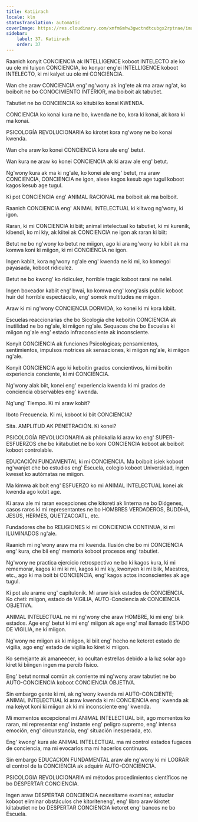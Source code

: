 ```yaml
---
title: Katiirach
locale: kln
statusTranslation: automatic
coverImage: https://res.cloudinary.com/xmfm6mhw3gwctndtcubgx2rptnae/image/upload/v1740337243/small_cover_educacion_fundamental_a051170f1c.webp
sidebar:
    label: 37. Katiirach
    order: 37
---
```

Raanich konyit CONCIENCIA ak INTELLIGENCE koboot INTELECTO ale ko uu ole mi tuiyon CONCIENCIA, ko konyor eng'ei INTELLIGENCE koboot INTELECTO, ki mi kalyet uu ole mi CONCIENCIA.

Wan che araw CONCIENCIA eng' ng'wony ak ing'ete ak ma araw ng'at, ko boiboit ne bo CONOCIMIENTO INTERIOR, ma boiboit ak tabutiet.

Tabutiet ne bo CONCIENCIA ko kitubi ko konai KWENDA.

CONCIENCIA ko konai kura ne bo, kwenda ne bo, kora ki konai, ak kora ki ma konai.

PSICOLOGÍA REVOLUCIONARIA ko kirotet kora ng'wony ne bo konai kwenda.

Wan che araw ko konei CONCIENCIA kora ale eng' betut.

Wan kura ne araw ko konei CONCIENCIA ak ki araw ale eng' betut.

Ng'wony kura ak ma ki ng'ale, ko konei ale eng' betut, ma araw CONCIENCIA, CONCIENCIA ne igon, alese kagos kesub age tugul koboot kagos kesub age tugul.

Ki pot CONCIENCIA eng' ANIMAL RACIONAL ma boiboit ak ma boiboit.

Raanich CONCIENCIA eng' ANIMAL INTELECTUAL ki kiitwog ng'wony, ki igon.

Raran, ki mi CONCIENCIA ki biit; animal intelectual ko tabutiet, ki mi kurenik, kibendi, ko mi kiy, ak kiitei ak CONCIENCIA ne igon ak raran ki biit:

Betut ne bo ng'wony ko betut ne miigon, ago ki ara ng'wony ko kibiit ak ma komwa koni ki miigon, ki mi CONCIENCIA ne igon.

Ingen kabiit, kora ng'wony ng'ale eng' kwenda ne ki mi, ko komegoi payasada, koboot ridiculez.

Betut ne bo kwong' ko ridiculez, horrible tragic koboot rarai ne nelel.

Ingen boxeador kabiit eng' bwai, ko komwa eng' kong'asis public koboot huir del horrible espectáculo, eng' somok multitudes ne miigon.

Araw ki mi ng'wony CONCIENCIA DORMIDA, ko konei ki mi kora kibiit.

Escuelas reaccionarias che bo Sicología che keboitin CONCIENCIA ak inutilidad ne bo ng'ale, ki miigon ng'ale. Sequaces che bo Escuelas ki miigon ng'ale eng' estado infraconsciente ak inconsciente.

Konyit CONCIENCIA ak funciones Psicológicas; pensamientos, sentimientos, impulsos motrices ak sensaciones, ki miigon ng'ale, ki miigon ng'ale.

Konyit CONCIENCIA ago ki keboitin grados concientivos, ki mi boitin experiencia conciente, ki mi CONCIENCIA.

Ng'wony alak biit, konei eng' experiencia kwenda ki mi grados de conciencia observables eng' kwenda.

Ng'ung' Tiempo. Ki mi araw kobit?

Iboto Frecuencia. Ki mi, koboot ki biit CONCIENCIA?

Sita. AMPLITUD AK PENETRACIÓN. Ki konei?

PSICOLOGÍA REVOLUCIONARIA ak philokalia ki araw ko eng' SUPER-ESFUERZOS che bo kiitabutiet ne bo koni CONCIENCIA koboot ak boiboit koboot controlable.

EDUCACIÓN FUNDAMENTAL ki mi CONCIENCIA. Ma boiboit isiek koboot ng'wanjet che bo estudios eng' Escuela, colegio koboot Universidad, ingen kweset ko autómatas ne miigon.

Ma kimwa ak boit eng' ESFUERZO ko mi ANIMAL INTELECTUAL konei ak kwenda ago kobit age.

Ki araw ale mi raran excepciones che kitoreti ak linterna ne bo Diógenes, casos raros ki mi representantes ne bo HOMBRES VERDADEROS, BUDDHA, JESÚS, HERMES, QUETZACOATL, etc.

Fundadores che bo RELIGIONES ki mi CONCIENCIA CONTINUA, ki mi ILUMINADOS ng'ale.

Raanich mi ng'wony araw ma mi kwenda. Ilusión che bo mi CONCIENCIA eng' kura, che bii eng' memoria koboot procesos eng' tabutiet.

Ng'wony ne practica ejercicio retrospectivo ne bo ki kagos kura, ki mi rememorar, kagos ki mi ki mi, kagos ki mi kiy, kwonyen ki mi biik, Maestros, etc., ago ki ma boit bi CONCIENCIA, eng' kagos actos inconscientes ak age tugul.

Ki pot ale arame eng' capítulonik. Mi araw isiek estados de CONCIENCIA. Ko cheti: miigon, estado de VIGILIA, AUTO-Conciencia ak CONCIENCIA OBJETIVA.

ANIMAL INTELECTUAL ne mi ng'wony che araw HOMBRE, ki mi eng' biik estados. Age eng' betut ki mi eng' miigon ak age eng' mal llamado ESTADO DE VIGILIA, ne ki miigon.

Ng'wony ne miigon ak ki miigon, ki biit eng' hecho ne ketoret estado de vigilia, ago eng' estado de vigilia ko kiret ki miigon.

Ko semejante ak amaneecer, ko ocultan estrellas debido a la luz solar ago kiret ki biingen ingen ma percib físico.

Eng' betut normal común ak corriente mi ng'wony araw tabutiet ne bo AUTO-CONCIENCIA koboot CONCIENCIA OBJETIVA.

Sin embargo gente ki mi, ak ng'wony kwenda mi AUTO-CONCIENTE; ANIMAL INTELECTUAL ki araw kwenda ki mi CONCIENCIA eng' kwenda ak ma keiyot koni ki miigon ak ki mi inconsciente eng' kwenda.

Mi momentos excepcional mi ANIMAL INTELECTUAL biit, ago momentos ko raran, mi representar eng' instante eng' peligro supremo, eng' intensa emoción, eng' circunstancia, eng' situación inesperada, etc.

Eng' kwong' kura ale ANIMAL INTELECTUAL ma mi control estados fugaces de conciencia, ma mi evocarlos ma mi hacerlos continuos.

Sin embargo EDUCACION FUNDAMENTAL araw ale ng'wony ki mi LOGRAR el control de la CONCIENCIA ak adquirir AUTO-CONCIENC1A.

PSICOLOGIA REVOLUCIONARIA mi métodos procedimientos científicos ne bo DESPERTAR CONCIENCIA.

Ingen araw DESPERTAR CONCIENCIA necesitame examinar, estudiar koboot eliminar obstáculos che kitoriteneng', eng' libro araw kirotet kiitabutiet ne bo DESPERTAR CONCIENCIA ketoret eng' bancos ne bo Escuela.

